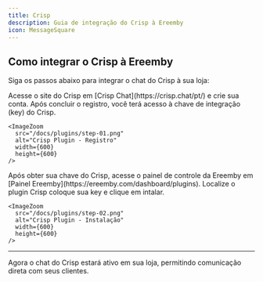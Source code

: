 ```yaml
---
title: Crisp
description: Guia de integração do Crisp à Ereemby
icon: MessageSquare
---
```


## Como integrar o Crisp à Ereemby

Siga os passos abaixo para integrar o chat do Crisp à sua loja:

<Steps>
  <Step title="1. Criar conta no Crisp">
    Acesse o site do Crisp em [Crisp Chat](https://crisp.chat/pt/) e crie sua conta. Após concluir o registro, você terá acesso à chave de integração (key) do Crisp.

    <ImageZoom 
      src="/docs/plugins/step-01.png" 
      alt="Crisp Plugin - Registro" 
      width={600} 
      height={600} 
    />
  </Step>

  <Step title="2. Instalar o plugin Crisp na Ereemby">
    Após obter sua chave do Crisp, acesse o painel de controle da Ereemby em [Painel Ereemby](https://ereemby.com/dashboard/plugins). Localize o plugin Crisp coloque sua key e clique em intalar.

    <ImageZoom 
      src="/docs/plugins/step-02.png" 
      alt="Crisp Plugin - Instalação" 
      width={600} 
      height={600} 
    />
  </Step>

</Steps>

---

Agora o chat do Crisp estará ativo em sua loja, permitindo comunicação direta com seus clientes.
